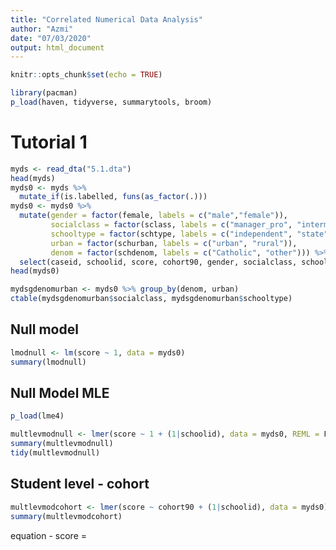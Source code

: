 ```yaml
---
title: "Correlated Numerical Data Analysis"
author: "Azmi"
date: "07/03/2020"
output: html_document
---
```


```r
knitr::opts_chunk$set(echo = TRUE)
```

```r
library(pacman)
p_load(haven, tidyverse, summarytools, broom)
```



# Tutorial 1

```r
myds <- read_dta("5.1.dta")
head(myds)
myds0 <- myds %>% 
  mutate_if(is.labelled, funs(as_factor(.)))
myds0 <- myds0 %>% 
  mutate(gender = factor(female, labels = c("male","female")),
         socialclass = factor(sclass, labels = c("manager_pro", "intermediate", "working", "unclassified")),
         schooltype = factor(schtype, labels = c("independent", "state")),
         urban = factor(schurban, labels = c("urban", "rural")),
         denom = factor(schdenom, labels = c("Catholic", "other"))) %>% 
  select(caseid, schoolid, score, cohort90, gender, socialclass, schooltype, urban, denom)
head(myds0)
```

```r
mydsgdenomurban <- myds0 %>% group_by(denom, urban)
ctable(mydsgdenomurban$socialclass, mydsgdenomurban$schooltype)
```

## Null model

```r
lmodnull <- lm(score ~ 1, data = myds0)
summary(lmodnull)
```

## Null Model MLE

```r
p_load(lme4)
```

```r
multlevmodnull <- lmer(score ~ 1 + (1|schoolid), data = myds0, REML = F)
summary(multlevmodnull)
tidy(multlevmodnull)
```

## Student level - cohort

```r
multlevmodcohort <- lmer(score ~ cohort90 + (1|schoolid), data = myds0)
summary(multlevmodcohort)
```

equation - score = 
